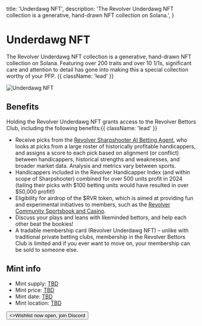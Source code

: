 
  title: 'Underdawg NFT',
  description:
    'The Revolver Underdawg NFT collection is a generative, hand-drawn NFT collection on Solana.',
}

# Underdawg NFT

The Revolver Underdawg NFT collection is a generative, hand-drawn NFT collection on Solana. Featuring over 200 traits and over 10 1/1s, significant care and attention to detail has gone into making this a special collection worthy of your PFP. {{ className: 'lead' }}

<Image src={rev} alt="Underdawg NFT" className="lead" />

## Benefits

Holding the Revolver Underdawg NFT grants access to the Revolver Bettors Club, including the following benefits:{{ className: 'lead' }}

- Receive picks from the [Revolver Sharpshooter AI Betting Agent](/docs/sharpshooter), who looks at picks from a large roster of historically profitable handicappers, and assigns a score to each pick based on alignment (or conflict) between handicappers, historical strengths and weaknesses, and broader market data. Analysis and metrics vary between sports.
- Handicappers included in the Revolver Handicapper Index (and within scope of Sharpshooter) combined for over 500 units profit in 2024 (tailing their picks with $100 betting units would have resulted in over $50,000 profit!)
- Eligibility for airdrop of the $RVR token, which is aimed at providing fun and experimental initiatives to members, such as the [Revolver Community Sportsbook and Casino](/docs/sportsbook).
- Discuss your plays and leans with likeminded bettors, and help each other beat the bookies!
- A tradable membership card (Revolver Underdawg NFT) – unlike with traditional private betting clubs, membership in the Revolver Bettors Club is limited and if you ever want to move on, your membership can be sold to someone else.

## Mint info

- Mint supply: [TBD](#)
- Mint price: [TBD](#)
- Mint date: [TBD](#)
- Mint location: [TBD](#)

<div className="not-prose">
  <Button href="/sdks" variant="text" arrow="right">
    <>Wishlist now open, join Discord</>
  </Button>
</div>